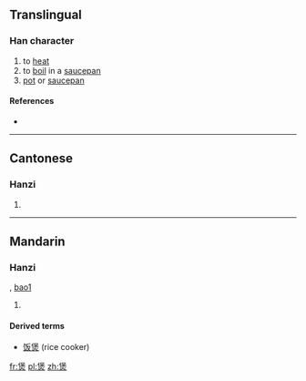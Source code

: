 ==Translingual==

===Han character===
{{Han char|rn=86|rad=火|as=09|sn=13|four=2680<sub>9</sub>|canj=人木火 (ODF)}}
# to [[heat]]
# to [[boil]] in a [[saucepan]]
# [[pot]] or [[saucepan]]

====References====
* {{Han ref|kx=0678.161|dkj=19260|hdz=32218.150|uh=7172|ud=29042|bh=DE73|bd=56947}}

----

==Cantonese==

===Hanzi===
{{yue-hanzi|jyut=|y=bou1}}

# {{defn|Cantonese|sort=火09}}

----

==Mandarin==

===Hanzi===
{{cmn-hanzi|pin=[[bào]] ([[bao4]])|wg=pao<sup>4</sup>}}, [[bao1]]
#{{defn|Mandarin|sort=火09}}

====Derived terms====
*[[饭煲]] (rice cooker)

[[fr:煲]]
[[pl:煲]]
[[zh:煲]]